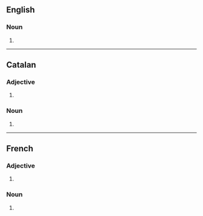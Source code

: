 ==English==

===Noun===
{{head|en|noun form}}

# {{plural of|en|contingent}}

----

==Catalan==

===Adjective===
{{head|ca|adjective form}}

# {{plural of|ca|contingent}}

===Noun===
{{head|ca|noun form}}

# {{plural of|ca|contingent}}

----

==French==

===Adjective===
{{head|fr|adjective form}}

# {{masculine plural of|fr|contingent}}

===Noun===
{{head|fr|noun form|g=m}}

# {{plural of|fr|contingent}}